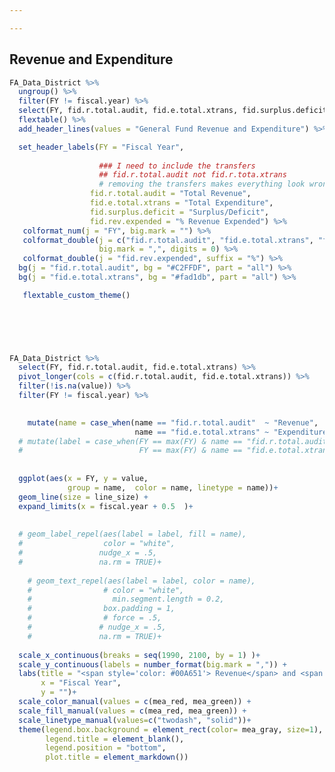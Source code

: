 ```yaml
---

---
```


## Revenue and Expenditure

```r




FA_Data_District %>%
  ungroup() %>% 
  filter(FY != fiscal.year) %>% 
  select(FY, fid.r.total.audit, fid.e.total.xtrans, fid.surplus.deficit, fid.rev.expended) %>% 
  flextable() %>% 
  add_header_lines(values = "General Fund Revenue and Expenditure") %>% 

  set_header_labels(FY = "Fiscal Year",
                    
                    ### I need to include the transfers 
                    ## fid.r.total.audit not fid.r.tota.xtrans 
                    # removing the transfers makes everything look wrong
                  fid.r.total.audit = "Total Revenue",
                  fid.e.total.xtrans = "Total Expenditure",
                  fid.surplus.deficit = "Surplus/Deficit",
                  fid.rev.expended = "% Revenue Expended") %>% 
   colformat_num(j = "FY", big.mark = "") %>%
   colformat_double(j = c("fid.r.total.audit", "fid.e.total.xtrans", "fid.surplus.deficit"), 
                    big.mark = ",", digits = 0) %>%
   colformat_double(j = "fid.rev.expended", suffix = "%") %>% 
  bg(j = "fid.r.total.audit", bg = "#C2FFDF", part = "all") %>%
  bg(j = "fid.e.total.xtrans", bg = "#fad1db", part = "all") %>% 

   flextable_custom_theme()



  
  
```


```r

FA_Data_District %>% 
  select(FY, fid.r.total.audit, fid.e.total.xtrans) %>% 
  pivot_longer(cols = c(fid.r.total.audit, fid.e.total.xtrans)) %>% 
  filter(!is.na(value)) %>%
  filter(FY != fiscal.year) %>% 

  
    mutate(name = case_when(name == "fid.r.total.audit"  ~ "Revenue",
                            name == "fid.e.total.xtrans" ~ "Expenditure")) %>% 
  # mutate(label = case_when(FY == max(FY) & name == "fid.r.total.audit"  ~ "Revenue      ",
  #                          FY == max(FY) & name == "fid.e.total.xtrans" ~ "Expenditure")) %>% 
  
  
  ggplot(aes(x = FY, y = value, 
             group = name,  color = name, linetype = name))+
  geom_line(size = line_size) +
  expand_limits(x = fiscal.year + 0.5  )+
  
  
  # geom_label_repel(aes(label = label, fill = name),
  #                  color = "white",
  #                 nudge_x = .5,
  #                 na.rm = TRUE)+
  
    # geom_text_repel(aes(label = label, color = name),
    #                # color = "white",
    #                  min.segment.length = 0.2,
    #                box.padding = 1,
    #                # force = .5,
    #               # nudge_x = .5,
    #               na.rm = TRUE)+
  
  scale_x_continuous(breaks = seq(1990, 2100, by = 1) )+
  scale_y_continuous(labels = number_format(big.mark = ",")) +
  labs(title = "<span style='color: #00A651'> Revenue</span> and <span style='color: #C2002F'> Expenditure</span>",
       x = "Fiscal Year",
       y = "")+
  scale_color_manual(values = c(mea_red, mea_green)) +
  scale_fill_manual(values = c(mea_red, mea_green)) +
  scale_linetype_manual(values=c("twodash", "solid"))+
  theme(legend.box.background = element_rect(color= mea_gray, size=1),
        legend.title = element_blank(),
        legend.position = "bottom",
        plot.title = element_markdown())


```






